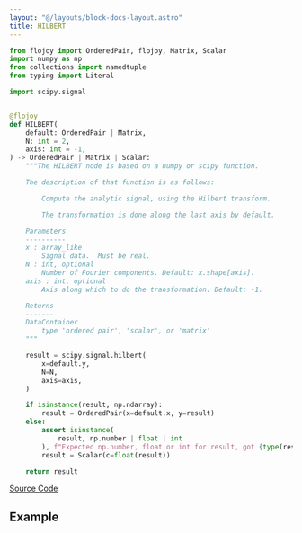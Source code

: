 ```yaml
---
layout: "@/layouts/block-docs-layout.astro"
title: HILBERT
---
```



<PythonDocsDisplay docstring={docstring} />

```python
from flojoy import OrderedPair, flojoy, Matrix, Scalar
import numpy as np
from collections import namedtuple
from typing import Literal

import scipy.signal


@flojoy
def HILBERT(
    default: OrderedPair | Matrix,
    N: int = 2,
    axis: int = -1,
) -> OrderedPair | Matrix | Scalar:
    """The HILBERT node is based on a numpy or scipy function.

    The description of that function is as follows:

        Compute the analytic signal, using the Hilbert transform.

        The transformation is done along the last axis by default.

    Parameters
    ----------
    x : array_like
        Signal data.  Must be real.
    N : int, optional
        Number of Fourier components. Default: x.shape[axis].
    axis : int, optional
        Axis along which to do the transformation. Default: -1.

    Returns
    -------
    DataContainer
        type 'ordered pair', 'scalar', or 'matrix'
    """

    result = scipy.signal.hilbert(
        x=default.y,
        N=N,
        axis=axis,
    )

    if isinstance(result, np.ndarray):
        result = OrderedPair(x=default.x, y=result)
    else:
        assert isinstance(
            result, np.number | float | int
        ), f"Expected np.number, float or int for result, got {type(result)}"
        result = Scalar(c=float(result))

    return result

```

[Source Code](https://github.com/flojoy-ai/blocks/blob/main/blocks/SCIPY/SIGNAL/HILBERT/HILBERT.py)

## Example

